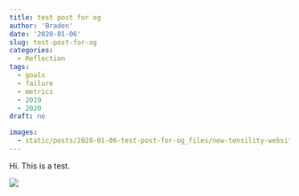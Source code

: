 ```yaml
---
title: test post for og
author: 'Braden'
date: '2020-01-06'
slug: test-post-for-og
categories:
  - Reflection
tags:
  - goals
  - failure
  - metrics
  - 2019
  - 2020
draft: no

images: 
  - static/posts/2020-01-06-test-post-for-og_files/new-tensility-website.png
---
```


Hi. This is a test.

![](/posts/2020-01-06-test-post-for-og_files/new-tensility-website.png)